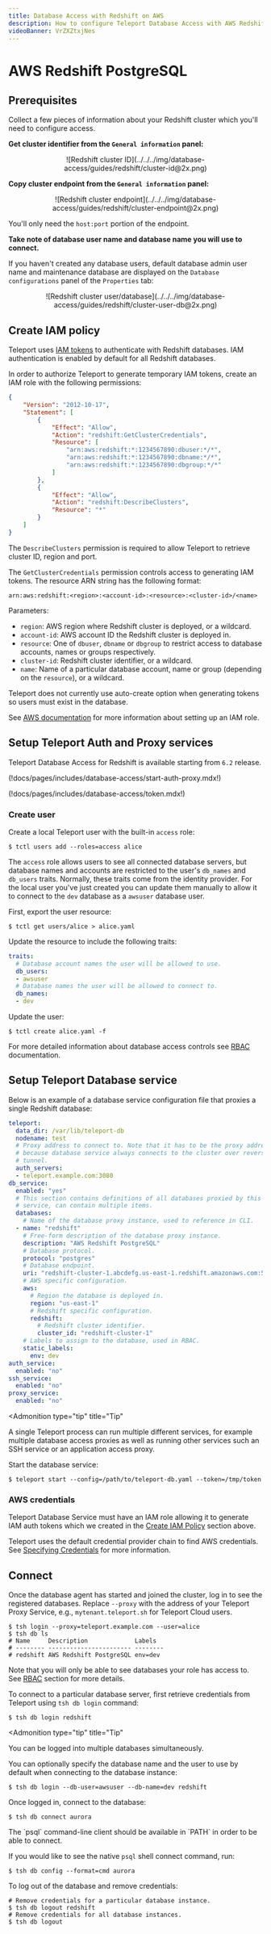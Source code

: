 ```yaml
---
title: Database Access with Redshift on AWS
description: How to configure Teleport Database Access with AWS Redshift PostgreSQL.
videoBanner: VrZXZtxjNes
---
```


# AWS Redshift PostgreSQL

## Prerequisites

Collect a few pieces of information about your Redshift cluster which you'll
need to configure access.

**Get cluster identifier from the `General information` panel:**

<Figure align="center" bordered caption="Redshift cluster ID">
![Redshift cluster ID](../../../img/database-access/guides/redshift/cluster-id@2x.png)
</Figure>

**Copy cluster endpoint from the `General information` panel:**

<Figure align="center" bordered caption="Redshift cluster endpoint">
![Redshift cluster endpoint](../../../img/database-access/guides/redshift/cluster-endpoint@2x.png)
</Figure>

You'll only need the `host:port` portion of the endpoint.

**Take note of database user name and database name you will use to connect.**

If you haven't created any database users, default database admin user name and
maintenance database are displayed on the `Database configurations` panel of the
`Properties` tab:

<Figure align="center" bordered caption="Redshift cluster user/database">
![Redshift cluster user/database](../../../img/database-access/guides/redshift/cluster-user-db@2x.png)
</Figure>

## Create IAM policy

Teleport uses [IAM tokens](https://docs.aws.amazon.com/redshift/latest/mgmt/generating-user-credentials.html)
to authenticate with Redshift databases. IAM authentication is enabled by default
for all Redshift databases.

In order to authorize Teleport to generate temporary IAM tokens, create an IAM
role with the following permissions:

```json
{
    "Version": "2012-10-17",
    "Statement": [
        {
            "Effect": "Allow",
            "Action": "redshift:GetClusterCredentials",
            "Resource": [
                "arn:aws:redshift:*:1234567890:dbuser:*/*",
                "arn:aws:redshift:*:1234567890:dbname:*/*",
                "arn:aws:redshift:*:1234567890:dbgroup:*/*"
            ]
        },
        {
            "Effect": "Allow",
            "Action": "redshift:DescribeClusters",
            "Resource": "*"
        }
    ]
}
```

The `DescribeClusters` permission is required to allow Teleport to retrieve
cluster ID, region and port.

The `GetClusterCredentials` permission controls access to generating IAM tokens.
The resource ARN string has the following format:

```
arn:aws:redshift:<region>:<account-id>:<resource>:<cluster-id>/<name>
```

Parameters:

- `region`: AWS region where Redshift cluster is deployed, or a wildcard.
- `account-id`: AWS account ID the Redshift cluster is deployed in.
- `resource`: One of `dbuser`, `dbname` or `dbgroup` to restrict access to
  database accounts, names or groups respectively.
- `cluster-id`: Redshift cluster identifier, or a wildcard.
- `name`: Name of a particular database account, name or group (depending
  on the `resource`), or a wildcard.

<Admonition type="note" title="Users auto-create">
  Teleport does not currently use auto-create option when generating tokens so
  users must exist in the database.
</Admonition>

See [AWS documentation](https://docs.aws.amazon.com/redshift/latest/mgmt/generating-iam-credentials-role-permissions.html)
for more information about setting up an IAM role.

## Setup Teleport Auth and Proxy services

Teleport Database Access for Redshift is available starting from `6.2` release.

(!docs/pages/includes/database-access/start-auth-proxy.mdx!)

(!docs/pages/includes/database-access/token.mdx!)

### Create user

Create a local Teleport user with the built-in `access` role:

```code
$ tctl users add --roles=access alice
```

The `access` role allows users to see all connected database servers, but
database names and accounts are restricted to the user's `db_names` and
`db_users` traits. Normally, these traits come from the identity provider. For
the local user you've just created you can update them manually to allow it to
connect to the `dev` database as a `awsuser` database user.

First, export the user resource:

```code
$ tctl get users/alice > alice.yaml
```

Update the resource to include the following traits:

```yaml
traits:
  # Database account names the user will be allowed to use.
  db_users:
  - awsuser
  # Database names the user will be allowed to connect to.
  db_names:
  - dev
```

Update the user:

```code
$ tctl create alice.yaml -f
```

For more detailed information about database access controls see [RBAC](../rbac.mdx)
documentation.

## Setup Teleport Database service

Below is an example of a database service configuration file that proxies
a single Redshift database:

```yaml
teleport:
  data_dir: /var/lib/teleport-db
  nodename: test
  # Proxy address to connect to. Note that it has to be the proxy address
  # because database service always connects to the cluster over reverse
  # tunnel.
  auth_servers:
  - teleport.example.com:3080
db_service:
  enabled: "yes"
  # This section contains definitions of all databases proxied by this
  # service, can contain multiple items.
  databases:
    # Name of the database proxy instance, used to reference in CLI.
  - name: "redshift"
    # Free-form description of the database proxy instance.
    description: "AWS Redshift PostgreSQL"
    # Database protocol.
    protocol: "postgres"
    # Database endpoint.
    uri: "redshift-cluster-1.abcdefg.us-east-1.redshift.amazonaws.com:5439"
    # AWS specific configuration.
    aws:
      # Region the database is deployed in.
      region: "us-east-1"
      # Redshift specific configuration.
      redshift:
        # Redshift cluster identifier.
        cluster_id: "redshift-cluster-1"
    # Labels to assign to the database, used in RBAC.
    static_labels:
      env: dev
auth_service:
  enabled: "no"
ssh_service:
  enabled: "no"
proxy_service:
  enabled: "no"
```

<Admonition
  type="tip"
  title="Tip"
>
  A single Teleport process can run multiple different services, for example
  multiple database access proxies as well as running other services such an
  SSH service or an application access proxy.
</Admonition>

Start the database service:

```code
$ teleport start --config=/path/to/teleport-db.yaml --token=/tmp/token
```

### AWS credentials

Teleport Database Service must have an IAM role allowing it to generate IAM
auth tokens which we created in the [Create IAM Policy](#create-iam-policy)
section above.

Teleport uses the default credential provider chain to find AWS credentials.
See [Specifying Credentials](https://docs.aws.amazon.com/sdk-for-go/v1/developer-guide/configuring-sdk.html#specifying-credentials)
for more information.

## Connect

Once the database agent has started and joined the cluster, log in to see the
registered databases. Replace `--proxy` with the address of your Teleport Proxy Service,
e.g., `mytenant.teleport.sh` for Teleport Cloud users.

```code
$ tsh login --proxy=teleport.example.com --user=alice
$ tsh db ls
# Name     Description             Labels
# -------- ----------------------- --------
# redshift AWS Redshift PostgreSQL env=dev
```

Note that you will only be able to see databases your role has access to. See
[RBAC](../rbac.mdx) section for more details.

To connect to a particular database server, first retrieve credentials from
Teleport using `tsh db login` command:

```code
$ tsh db login redshift
```

<Admonition
  type="tip"
  title="Tip"
>
  You can be logged into multiple databases simultaneously.
</Admonition>

You can optionally specify the database name and the user to use by default
when connecting to the database instance:

```code
$ tsh db login --db-user=awsuser --db-name=dev redshift
```

Once logged in, connect to the database:

```code
$ tsh db connect aurora
```

<Admonition type="note" title="Note">
  The `psql` command-line client should be available in `PATH` in order to be
  able to connect.
</Admonition>

If you would like to see the native `psql` shell connect command, run:

```code
$ tsh db config --format=cmd aurora
```

To log out of the database and remove credentials:

```code
# Remove credentials for a particular database instance.
$ tsh db logout redshift
# Remove credentials for all database instances.
$ tsh db logout
```
